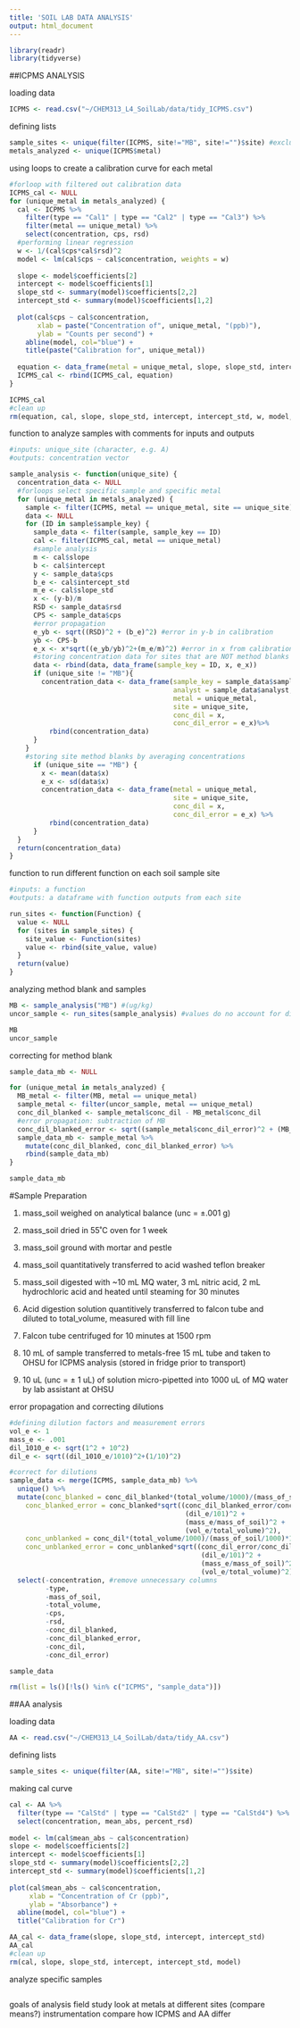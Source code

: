```yaml
---
title: 'SOIL LAB DATA ANALYSIS'
output: html_document
---
```


```r
library(readr)
library(tidyverse)
```

##ICPMS ANALYSIS

loading data
```r
ICPMS <- read.csv("~/CHEM313_L4_SoilLab/data/tidy_ICPMS.csv")
```
defining lists
```r
sample_sites <- unique(filter(ICPMS, site!="MB", site!="")$site) #exclude method blank and quality control from list of sites
metals_analyzed <- unique(ICPMS$metal)
```
using loops to create a calibration curve for each metal
```r
#forloop with filtered out calibration data
ICPMS_cal <- NULL
for (unique_metal in metals_analyzed) {
  cal <- ICPMS %>%
    filter(type == "Cal1" | type == "Cal2" | type == "Cal3") %>%
    filter(metal == unique_metal) %>%
    select(concentration, cps, rsd) 
  #performing linear regression
  w <- 1/(cal$cps*cal$rsd)^2
  model <- lm(cal$cps ~ cal$concentration, weights = w)
  
  slope <- model$coefficients[2]
  intercept <- model$coefficients[1]
  slope_std <- summary(model)$coefficients[2,2]
  intercept_std <- summary(model)$coefficients[1,2]
  
  plot(cal$cps ~ cal$concentration,
       xlab = paste("Concentration of", unique_metal, "(ppb)"),
       ylab = "Counts per second") +
    abline(model, col="blue") +
    title(paste("Calibration for", unique_metal))
  
  equation <- data_frame(metal = unique_metal, slope, slope_std, intercept, intercept_std)
  ICPMS_cal <- rbind(ICPMS_cal, equation)
}

ICPMS_cal
#clean up
rm(equation, cal, slope, slope_std, intercept, intercept_std, w, model, unique_metal)
```
function to analyze samples with comments for inputs and outputs
```r
#inputs: unique_site (character, e.g. A)
#outputs: concentration vector

sample_analysis <- function(unique_site) {
  concentration_data <- NULL
  #forloops select specific sample and specific metal
  for (unique_metal in metals_analyzed) {
    sample <- filter(ICPMS, metal == unique_metal, site == unique_site)
    data <- NULL
    for (ID in sample$sample_key) {
      sample_data <- filter(sample, sample_key == ID)
      cal <- filter(ICPMS_cal, metal == unique_metal)
      #sample analysis
      m <- cal$slope
      b <- cal$intercept
      y <- sample_data$cps
      b_e <- cal$intercept_std
      m_e <- cal$slope_std
      x <- (y-b)/m
      RSD <- sample_data$rsd
      CPS <- sample_data$cps
      #error propagation
      e_yb <- sqrt((RSD)^2 + (b_e)^2) #error in y-b in calibration
      yb <- CPS-b
      e_x <- x*sqrt((e_yb/yb)^2+(m_e/m)^2) #error in x from calibration
      #storing concentration data for sites that are NOT method blanks
      data <- rbind(data, data_frame(sample_key = ID, x, e_x))
      if (unique_site != "MB"){
        concentration_data <- data_frame(sample_key = sample_data$sample_key,
                                         analyst = sample_data$analyst,
                                         metal = unique_metal,
                                         site = unique_site,
                                         conc_dil = x,
                                         conc_dil_error = e_x)%>%
          rbind(concentration_data)
      }
    }
    #storing site method blanks by averaging concentrations
      if (unique_site == "MB") {
        x <- mean(data$x)
        e_x <- sd(data$x)
        concentration_data <- data_frame(metal = unique_metal,
                                         site = unique_site,
                                         conc_dil = x,
                                         conc_dil_error = e_x) %>%
          rbind(concentration_data)
      }
  }
  return(concentration_data)
}
```
function to run different function on each soil sample site
```r
#inputs: a function
#outputs: a dataframe with function outputs from each site

run_sites <- function(Function) {
  value <- NULL
  for (sites in sample_sites) {
    site_value <- Function(sites)
    value <- rbind(site_value, value)
  }
  return(value)
}
```
analyzing method blank and samples
```r
MB <- sample_analysis("MB") #(ug/kg)
uncor_sample <- run_sites(sample_analysis) #values do no account for dilutions (ug/kg)

MB
uncor_sample
```
correcting for method blank
```r
sample_data_mb <- NULL

for (unique_metal in metals_analyzed) {
  MB_metal <- filter(MB, metal == unique_metal)
  sample_metal <- filter(uncor_sample, metal == unique_metal)
  conc_dil_blanked <- sample_metal$conc_dil - MB_metal$conc_dil
  #error propagation: subtraction of MB
  conc_dil_blanked_error <- sqrt((sample_metal$conc_dil_error)^2 + (MB_metal$conc_dil_error)^2)
  sample_data_mb <- sample_metal %>%
    mutate(conc_dil_blanked, conc_dil_blanked_error) %>%
    rbind(sample_data_mb)
}

sample_data_mb
```
#Sample Preparation

1) mass_soil weighed on analytical balance (unc = ±.001 g)

2) mass_soil dried in 55˚C oven for 1 week

3) mass_soil ground with mortar and pestle

4) mass_soil quantitatively transferred to acid washed teflon breaker

5) mass_soil digested with ~10 mL MQ water, 3 mL nitric acid, 2 mL hydrochloric acid and heated until steaming for 30 minutes

6) Acid digestion solution quantitively transferred to falcon tube and diluted to total_volume, measured with fill line

7) Falcon tube centrifuged for 10 minutes at 1500 rpm

8) 10 mL of sample transferred to metals-free 15 mL tube and taken to OHSU for ICPMS analysis (stored in fridge prior to transport)

9) 10 uL (unc = ± 1 uL) of solution micro-pipetted into 1000 uL of MQ water by lab assistant at OHSU

error propagation and correcting dilutions
```r
#defining dilution factors and measurement errors
vol_e <- 1
mass_e <- .001
dil_1010_e <- sqrt(1^2 + 10^2)
dil_e <- sqrt((dil_1010_e/1010)^2+(1/10)^2)

#correct for dilutions
sample_data <- merge(ICPMS, sample_data_mb) %>%
  unique() %>%
  mutate(conc_blanked = conc_dil_blanked*(total_volume/1000)/(mass_of_soil/1000)*101, #101 is factor of dilution
    conc_blanked_error = conc_blanked*sqrt((conc_dil_blanked_error/conc_dil_blanked)^2+
                                            (dil_e/101)^2 +
                                            (mass_e/mass_of_soil)^2 +
                                            (vol_e/total_volume)^2),
    conc_unblanked = conc_dil*(total_volume/1000)/(mass_of_soil/1000)*101,
    conc_unblanked_error = conc_unblanked*sqrt((conc_dil_error/conc_dil)^2 +
                                                (dil_e/101)^2 +
                                                (mass_e/mass_of_soil)^2 +
                                                (vol_e/total_volume)^2)) %>%
  select(-concentration, #remove unnecessary columns
         -type,
         -mass_of_soil,
         -total_volume,
         -cps,
         -rsd,
         -conc_dil_blanked,
         -conc_dil_blanked_error,
         -conc_dil,
         -conc_dil_error)

sample_data

rm(list = ls()[!ls() %in% c("ICPMS", "sample_data")])
```

##AA analysis

loading data
```r
AA <- read.csv("~/CHEM313_L4_SoilLab/data/tidy_AA.csv")
```
defining lists
```r
sample_sites <- unique(filter(AA, site!="MB", site!="")$site)
```
making cal curve
```r
cal <- AA %>%
  filter(type == "CalStd" | type == "CalStd2" | type == "CalStd4") %>%
  select(concentration, mean_abs, percent_rsd)
  
model <- lm(cal$mean_abs ~ cal$concentration)
slope <- model$coefficients[2]
intercept <- model$coefficients[1]
slope_std <- summary(model)$coefficients[2,2]
intercept_std <- summary(model)$coefficients[1,2]
  
plot(cal$mean_abs ~ cal$concentration,
     xlab = "Concentration of Cr (ppb)",
     ylab = "Absorbance") +
  abline(model, col="blue") +
  title("Calibration for Cr")

AA_cal <- data_frame(slope, slope_std, intercept, intercept_std)
AA_cal
#clean up
rm(cal, slope, slope_std, intercept, intercept_std, model)
```
analyze specific samples
```r

```



goals of analysis
field study look at metals at different sites (compare means?)
instrumentation compare how ICPMS and AA differ
